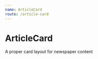 ```yaml
---
name: ArticleCard
route: /article-card
---
```



# ArticleCard

A proper card layout for newspaper content

<PropsTable of={ArticleCard} />

<Playground>
  <ArticleCard
    type = 'tall'
    imageurl = 'http://dailybruin.com/images/2018/12/web.sp_.mwp_.ncaa_.ADX_6-640x420.jpg'
    title = 'Skirball fire burns down Rieber Terrace, Rendezvous untouched'
    content = 'During the past few weeks, Mark Zuckerberg, among other tech moguls, has been under intense scrutiny from Congress for the role social media played during the 2016 presidential election.'
    photographer = 'Amy Dixon/Assistant photo editor'
  />

  <ArticleCard
    type = 'long'
    imageurl = 'http://dailybruin.com/images/2018/12/web.sp_.mwp_.ncaa_.ADX_6-640x420.jpg'
    title = 'Joe Bruin implicated in Russian hacking case'
    content = 'During the past few weeks, Mark Zuckerberg, among other tech moguls, has been under intense scrutiny from Congress for the role social media played during the 2016 presidential election.'
    photographer = 'Amy Dixon/Assistant photo editor'
  />

  <ArticleCard
    type = 'longest'
    imageurl = 'http://dailybruin.com/images/2018/12/web.sp_.mwp_.ncaa_.ADX_6-640x420.jpg'
    title = 'Vote to subdivide WWNC, create new Westwood council receives majority'
    content = 'The undergraduate student government juidicial board has decided to review a petition filed by the election board chair against the Undergraduate Students Association Council. Jack Price, the USAC election board chair, filed a petition claiming the council violated Article III Section B.2 of the USAC constitution, which states that all elected USAC officers shall be installed'
    photographer = 'Amy Dixon/Assistant photo editor'
    editor = 'Andrew Chang'
  />

</Playground>
